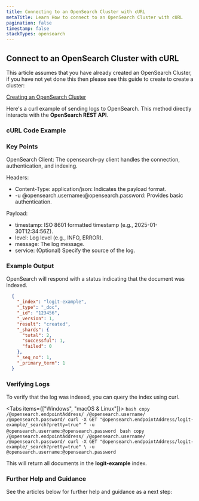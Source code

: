 ```yaml
---
title: Connecting to an OpenSearch Cluster with cURL
metaTitle: Learn How to connect to an OpenSearch Cluster with cURL
pagination: false
timestamp: false
stackTypes: opensearch
---
```


## Connect to an OpenSearch Cluster with cURL

This article assumes that you have already created an OpenSearch Cluster, if you have not yet done this then 
please see this guide to create to create a cluster:

[Creating an OpenSearch Cluster](creating-opensearch-cluster.mdx)

Here's a curl example of sending logs to OpenSearch. This method directly interacts with the __OpenSearch REST API__.

<Steps>

  ### cURL Code Example

  <CurlExample/>

  ### Key Points

  OpenSearch Client: The opensearch-py client handles the connection, authentication, and indexing.

  Headers:
  * Content-Type: application/json: Indicates the payload format.
  * -u @opensearch.username:@opensearch.password: Provides basic authentication.

  Payload:
  * timestamp: ISO 8601 formatted timestamp (e.g., 2025-01-30T12:34:56Z).
  * level: Log level (e.g., INFO, ERROR).
  * message: The log message.
  * service: (Optional) Specify the source of the log.

  ### Example Output

  OpenSearch will respond with a status indicating that the document was indexed.

  ```json
    {
      "_index": "logit-example",
      "_type": "_doc",
      "_id": "123456",
      "_version": 1,
      "result": "created",
      "_shards": {
        "total": 2,
        "successful": 1,
        "failed": 0
      },
      "_seq_no": 1,
      "_primary_term": 1
    }
  ```

  ### Verifying Logs

  To verify that the log was indexed, you can query the index using curl.


  <Tabs items={["Windows", "macOS & Linux"]}>
      <Tab>
          ```bash copy /@opensearch.endpointAddress/ /@opensearch.username/ /@opensearch.password/
          curl -X GET "@opensearch.endpointAddress/logit-example/_search?pretty=true" ^
          -u @opensearch.username:@opensearch.password
          ```
      </Tab>
      <Tab>
          ```bash copy /@opensearch.endpointAddress/ /@opensearch.username/ /@opensearch.password/
          curl -X GET "@opensearch.endpointAddress/logit-example/_search?pretty=true" \
          -u @opensearch.username:@opensearch.password
          ```
      </Tab>
  </Tabs>

  This will return all documents in the __logit-example__ index.

  ### Further Help and Guidance

  See the articles below for further help and guidance as a next step:

</Steps>
